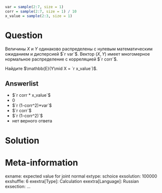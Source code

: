 ```r
var = sample(2:7, size = 1)
corr = sample(2:7, size = 1) / 10
x_value = sample(2:3, size = 1)
```

Question
========
Величины $X$ и $Y$ одинаково распределены с нулевым математическим ожиданием и дисперсией $`r var`$. 
Вектор $(X, Y)$ имеет многомерное нормальное распределение с корреляцией $`r corr`$.

Найдите $\mathbb{E}(Y\mid X = `r x_value`)$.

Answerlist
----------
* $`r corr * x_value`$
* $0$
* $`r (1-corr^2)*var`$
* $`r corr`$
* $`r (1-corr^2)`$
* нет верного ответа

 
Solution
========


Meta-information
================
exname: expected value for joint normal
extype: schoice
exsolution: 100000
exshuffle: 6
exextra[Type]: Calculation
exextra[Language]: Russian
exsection: ...
